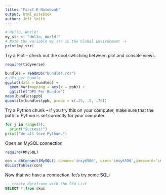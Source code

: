 ```yaml
---
title: "First R Notebook"
output: html_notebook
author: Jeff Smith
---
```


```r
# Hello, World!
my_str <- "Hello, World!"
# Note the variable my_str in the Global Environment ->
print(my_str)

```

Try a Plot -- check out the cool swtiching between plot and console views.

```r
require(tidyverse)

bundles = readRDS("bundles.rds")
# DPs per Bundle
ggplot(data = bundles) +
  geom_bar(mapping = aes(x = ppb)) +
  ggtitle("DPS Per Bundle")
mean(bundles$ppb)
quantile(bundles$ppb, probs = c(.25, .5, .75))
```

Try a Python chunk -- if you try this on your computer, make sure that the path to Python is set correctly for your computer.

```python
for j in range(5):
  print("Success!")
print("We all love Python.")
```

Open an MySQL connection
```r
require(RMySQL)

con = dbConnect(MySQL(),dbname='insy6500', user='insy6500',password='insy6500', host = 'localhost')
dbListTables(con)

```

Now that we have a connection, let's try some SQL:
```sql
-- create dataframe with the SKU List
SELECT * from skus
```

